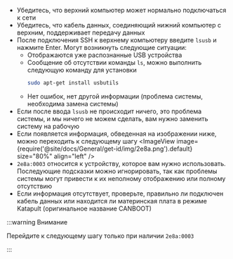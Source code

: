 * Убедитесь, что верхний компьютер может нормально подключаться к сети
* Убедитесь, что кабель данных, соединяющий нижний компьютер с верхним, поддерживает передачу данных
* После подключения SSH к верхнему компьютеру введите `lsusb` и нажмите Enter. Могут возникнуть следующие ситуации:
    * Отображаются уже распознанные USB устройства
    * Сообщение об отсутствии команды `ls`, можно выполнить следующую команду для установки
        ```bash
        sudo apt-get install usbutils
        ```
    * Нет ошибок, нет другой информации (проблема системы, необходима замена системы)
* Если после ввода `lsusb` не происходит ничего, это проблема системы, и мы ничего не можем сделать, вам нужно заменить систему на рабочую
* Если появляется информация, обведенная на изображении ниже, можно переходить к следующему шагу
    <ImageView image={require('@site/docs/General/get-id/img/2e8a.png').default} size="80%" align="left" /> 
* `2e8a:0003` относится к устройству, которое вам нужно использовать. Последующие подсказки можно игнорировать, так как проблемы системы могут привести к их неполному отображению или полному отсутствию
* Если информация отсутствует, проверьте, правильно ли подключен кабель данных или находится ли материнская плата в режиме Katapult (оригинальное название CANBOOT)

:::warning Внимание

Перейдите к следующему шагу только при наличии `2e8a:0003`

:::